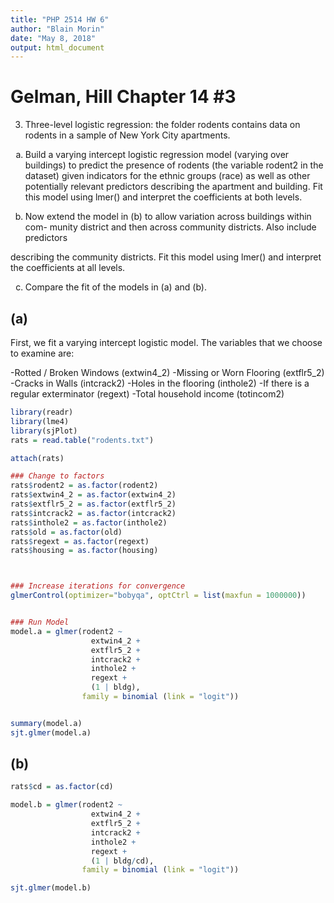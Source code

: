 ```yaml
---
title: "PHP 2514 HW 6"
author: "Blain Morin"
date: "May 8, 2018"
output: html_document
---
```


# Gelman, Hill Chapter 14 #3 

3. Three-level logistic regression: the folder rodents contains data on rodents in a
sample of New York City apartments.

(a) Build a varying intercept logistic regression model (varying over buildings) to
predict the presence of rodents (the variable rodent2 in the dataset) given
indicators for the ethnic groups (race) as well as other potentially relevant
predictors describing the apartment and building. Fit this model using lmer()
and interpret the coefficients at both levels.

(b) Now extend the model in (b) to allow variation across buildings within com-
munity district and then across community districts. Also include predictors

describing the community districts. Fit this model using lmer() and interpret
the coefficients at all levels.

(c) Compare the fit of the models in (a) and (b).


## (a)

First, we fit a varying intercept logistic model. The variables that we choose to examine are:

-Rotted / Broken Windows (extwin4_2)
-Missing or Worn Flooring (extflr5_2)
-Cracks in Walls (intcrack2)
-Holes in the flooring (inthole2)
-If there is a regular exterminator (regext)
-Total household income (totincom2)


```r

library(readr)
library(lme4)
library(sjPlot)
rats = read.table("rodents.txt")

attach(rats)

### Change to factors
rats$rodent2 = as.factor(rodent2)
rats$extwin4_2 = as.factor(extwin4_2)
rats$extflr5_2 = as.factor(extflr5_2)
rats$intcrack2 = as.factor(intcrack2)
rats$inthole2 = as.factor(inthole2)
rats$old = as.factor(old)
rats$regext = as.factor(regext)
rats$housing = as.factor(housing)



### Increase iterations for convergence
glmerControl(optimizer="bobyqa", optCtrl = list(maxfun = 1000000))


### Run Model
model.a = glmer(rodent2 ~ 
                  extwin4_2 +
                  extflr5_2 +
                  intcrack2 +
                  inthole2 +
                  regext +
                  (1 | bldg),
                family = binomial (link = "logit"))


summary(model.a)
sjt.glmer(model.a)


```


## (b)

```r

rats$cd = as.factor(cd)

model.b = glmer(rodent2 ~ 
                  extwin4_2 +
                  extflr5_2 +
                  intcrack2 +
                  inthole2 +
                  regext +
                  (1 | bldg/cd),
                family = binomial (link = "logit"))

sjt.glmer(model.b)
```